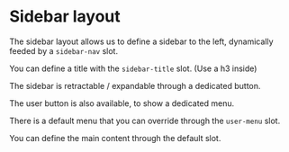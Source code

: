 

<Meta of={LayoutSidebarStories} />

# Sidebar layout

The sidebar layout allows us to define a sidebar to the left,
dynamically feeded by a `sidebar-nav` slot.

You can define a title with the `sidebar-title` slot. (Use a h3 inside)

The sidebar is retractable / expandable through a dedicated button.

The user button is also available, to show a dedicated menu.

There is a default menu that you can override through the `user-menu` slot.

You can define the main content through the default slot.

<Canvas of={LayoutSidebarStories.Default} />

<Controls />
